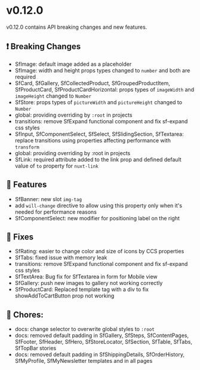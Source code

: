 
<Meta title="Releases/v0.12.x - Latest/v0.12.0/Change log" />

# v0.12.0

v0.12.0 contains API breaking changes and new features.

## ❗ Breaking Changes
- SfImage: default image added as a placeholder
- SfImage: width and height props types changed to `number` and both are required
- SfCard, SfGallery, SfCollectedProduct, SfGroupedProductItem, SfProductCard, SfProductCardHorizontal: props types of `imageWidth` and `imageHeight` changed to `Number`
- SfStore: props types of `pictureWidth` and `pictureHeight` changed to `Number`
- global: providing overriding by `:root` in projects
- transitions: remove SfExpand functional component and fix sf-expand css styles 
- SfInput, SfComponentSelect, SfSelect, SfSlidingSection, SfTextarea: replace transitions using properties affecting performance with `transform`
- global: providing overriding by :root in projects
- SfLink: required attribute added to the link prop and defined default value of `to` property for `nuxt-link`

## 🚀 Features

- SfBanner: new slot `img-tag`
- add `will-change` directive to allow using this property only when it's needed for performance reasons 
- SfComponentSelect: new modifier for positioning label on the right

## 🐛 Fixes

- SfRating: easier to change color and size of icons by CCS properties
- SfTabs: fixed issue with memory leak
- transitions: remove SfExpand functional component and fix sf-expand css styles
- SfTextArea: Bug fix for SfTextarea in form for Mobile view
- SfGallery: push new images to gallery not working correctly
- SfProductCard: Replaced template tag with a div to fix showAddToCartButton prop not working

## 🧹 Chores:

- docs: change selector to overwrite global styles to `:root`
- docs: removed default padding in SfGallery, SfSteps, SfContentPages, SfFooter, SfHeader, SfHero, SfStoreLocator, SfSection, SfTable, SfTabs, SfTopBar stories
- docs: removed default padding in SfShippingDetails, SfOrderHistory, SfMyProfile, SfMyNewsletter templates and in all pages
